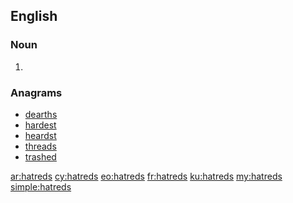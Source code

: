 ==English==

===Noun===
{{head|en|plural}}

# {{plural of|hatred|lang=en}}

===Anagrams===
* [[dearths#English|dearths]]
* [[hardest#English|hardest]]
* [[heardst#English|heardst]]
* [[threads#English|threads]]
* [[trashed#English|trashed]]

[[ar:hatreds]]
[[cy:hatreds]]
[[eo:hatreds]]
[[fr:hatreds]]
[[ku:hatreds]]
[[my:hatreds]]
[[simple:hatreds]]